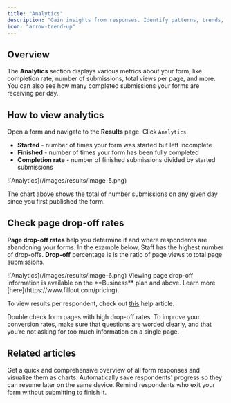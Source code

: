 ```yaml
---
title: "Analytics"
description: "Gain insights from responses. Identify patterns, trends, and areas for improvement like where respondents drop-off."
icon: "arrow-trend-up"
---
```


## Overview

The **Analytics** section displays various metrics about your form, like completion rate, number of submissions, total views per page, and more. You can also see how many completed submissions your forms are receiving per day.

## How to view analytics

Open a form and navigate to the **Results** page. Click `Analytics`.

- **Started** - number of times your form was started but left incomplete
- **Finished** - number of times your form has been fully completed
- **Completion rate** - number of finished submissions divided by started submissions

<Frame>
  ![Analytics](/images/results/image-5.png)
</Frame>

The chart above shows the total of number submissions on any given day since you first published the form.

## Check page drop-off rates

**Page drop-off rates** help you determine if and where respondents are abandoning your forms. In the example below, Staff has the highest number of drop-offs. **Drop-off** percentage is is the ratio of page views to total page submissions.

<Frame>
  ![Analytics](/images/results/image-6.png)
</Frame>

<Note>
  Viewing page drop-off information is available on the **Business** plan and above. Learn more [here](https://www.fillout.com/pricing).
</Note>

To view results per respondent, check out [this](/help/view-responses) help article.

<Tip>
  Double check form pages with high drop-off rates. To improve your conversion rates, make sure that questions are worded clearly, and that you’re not asking for too much information on a single page.
</Tip>

## Related articles

<CardGroup cols={3}>
  <Card title="Summary" icon="list-ul" iconType="regular" color="#FFC738" href="/help/summary">
    Get a quick and comprehensive overview of all form responses and visualize them as charts.
  </Card>
  <Card title="Partial submissions" icon="circle-half-stroke" iconType="regular" color="#FFC738" href="/help/partial-submissions">
    Automatically save respondents' progress so they can resume later on the same device.
  </Card>
  <Card title="Reduce form abandonment" icon="arrow-trend-down" iconType="regular" color="#FFC738" href="/help/form-abandonment">
    Remind respondents who exit your form without submitting to finish it.
  </Card>
</CardGroup>